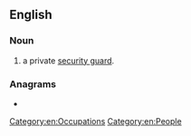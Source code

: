 ==English==

===Noun===
{{en-noun}}
# {{lb|en|colloquial|derogatory}} a private [[security guard]].

===Anagrams===
* {{anagrams|en|Caperton|co-parent|coparent|portance}}

[[Category:en:Occupations]]
[[Category:en:People]]